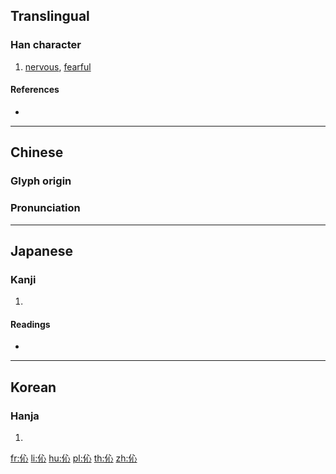 ==Translingual==

===Han character===
{{Han char|rn=9|rad=人|as=04|sn=6|four=23200|canj=OP,XOP|ids=⿰亻心}}

# [[nervous]], [[fearful]]

====References====
* {{Han ref|kx=0095.130|dkj=00430|dj=0201.130|hdz=10126.080|uh=4F08|ud=20232|bh=C9B3|bd=51635}}

----

==Chinese==
{{zh-forms}}

===Glyph origin===
{{Han etym}}

===Pronunciation===
{{zh-pron
|m=xǐn
|c=sam2
|mc=y
|oc=y
|ma=
|cat=a
}}

----

==Japanese==

===Kanji===
{{ja-kanji|grade=|rs=人04}}

# {{defn|lang=ja|sort=人04}}

====Readings====
* {{ja-readings|on=[[しん]] (shin)|kun=[[おそれる]] (osoreru)}}

----

==Korean==

===Hanja===
{{ko-hanja|hangeul=[[심]], [[침]]|rv=sim, chim|mr=sim, ch'im}}

# {{defn|lang=ko|sort=人04}}

[[fr:伈]]
[[li:伈]]
[[hu:伈]]
[[pl:伈]]
[[th:伈]]
[[zh:伈]]